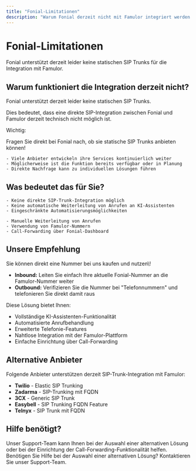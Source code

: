 ```yaml
---
title: "Fonial-Limitationen"
description: "Warum Fonial derzeit nicht mit Famulor integriert werden kann"
---
```


# Fonial-Limitationen

<Note>
  Fonial unterstützt derzeit leider keine statischen SIP Trunks für die Integration mit Famulor.
</Note>

## Warum funktioniert die Integration derzeit nicht?

<Card title="Aktuelle technische Limitation" icon="galaxy" color="red">
  Fonial unterstützt derzeit leider keine statischen SIP Trunks.

  Dies bedeutet, dass eine direkte SIP-Integration zwischen Fonial und Famulor derzeit technisch nicht möglich ist.
</Card>

<Card title="Direkt beim Anbieter nachfragen" icon="phone" color="blue">
  Wichtig:

   Fragen Sie direkt bei Fonial nach, ob sie statische SIP Trunks anbieten können\!

  
    - Viele Anbieter entwickeln ihre Services kontinuierlich weiter
    - Möglicherweise ist die Funktion bereits verfügbar oder in Planung
    - Direkte Nachfrage kann zu individuellen Lösungen führen
  
</Card>

## Was bedeutet das für Sie?

<CardGroup cols={2}>
  <Card title="Eingeschränkte Funktionalität" icon="phone" color="orange">
    
    - Keine direkte SIP-Trunk-Integration möglich
    - Keine automatische Weiterleitung von Anrufen an KI-Assistenten
    - Eingeschränkte Automatisierungsmöglichkeiten
    
  </Card>
  <Card title="Alternative Lösungen" icon="lightbulb" color="blue">
    
    - Manuelle Weiterleitung von Anrufen
    - Verwendung von Famulor-Nummern
    - Call-Forwarding über Fonial-Dashboard
    
  </Card>
</CardGroup>

## Unsere Empfehlung

<Card title="Einfache Alternative" icon="star" color="green">
  Sie können direkt eine Nummer bei uns kaufen und nutzen\!

  
  - **Inbound:** Leiten Sie einfach Ihre aktuelle Fonial-Nummer an die Famulor-Nummer weiter
  - **Outbound:** Verifizieren Sie die Nummer bei "Telefonnummern" und telefonieren Sie direkt damit raus

  

  Diese Lösung bietet Ihnen:

  
  - Vollständige KI-Assistenten-Funktionalität
  - Automatisierte Anrufbehandlung
  - Erweiterte Telefonie-Features
  - Nahtlose Integration mit der Famulor-Plattform
  - Einfache Einrichtung über Call-Forwarding
  
</Card>

## Alternative Anbieter

<Card title="Unterstützte Anbieter" icon="check-circle" color="blue">
  Folgende Anbieter unterstützen derzeit SIP-Trunk-Integration mit Famulor:

  
  - **Twilio** - Elastic SIP Trunking
  - **Zadarma** - SIP-Trunking mit FQDN
  - **3CX** - Generic SIP Trunk
  - **Easybell** - SIP Trunking FQDN Feature
  - **Telnyx** - SIP Trunk mit FQDN

  
</Card>

## Hilfe benötigt?

<Tip>
  Unser Support-Team kann Ihnen bei der Auswahl einer alternativen Lösung oder bei der Einrichtung der Call-Forwarding-Funktionalität helfen.
</Tip>

<Card title="Support kontaktieren" icon="headphones" color="blue" href="mailto:support@famulor.io">
  Benötigen Sie Hilfe bei der Auswahl einer alternativen Lösung? Kontaktieren Sie unser Support-Team.
</Card>